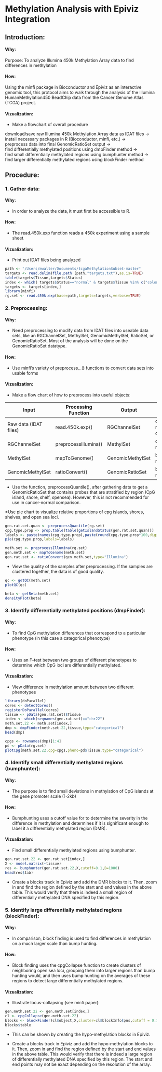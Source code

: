 # Methylation Analysis with Epiviz Integration

## Introduction:

#### Why:
Purpose: To analyze Illumina 450k Methylation Array data to find differences in methylation 

#### How:  
Using the minfi package in Bioconductor and Epiviz as an interactive genomic tool, this protocol aims to walk through the analysis of the Illumina HumanMethylation450 BeadChip data from the Cancer Genome Atlas (TCGA) project.

#### Vizualization:
* Make a flowchart of overall procedure

download/save raw Illumina 450k Methylation Array data as IDAT files ->  
install necessary packages in R (Bioconductor, minfi, etc.) ->    
preprocess data into final GenomicRatioSet output ->   
find differentially methylated positions using dmpFinder method ->   
find small differentially methylated regions using bumphunter method ->  
find larger differentially methylated regions using blockFinder method

## Procedure:

### 1. Gather data:

#### Why: 
* In order to analyze the data, it must first be accessible to R.

#### How:  
* The read.450k.exp function reads a 450k experiment using a sample sheet.

#### Vizualization:
* Print out IDAT files being analyzed

```r
path <- "/Users/mwalter/Documents/tcgaMethylationSubset-master"
targets <- read.delim(file.path (path,"targets.txt"),as.is=TRUE)
table(targets$Tissue,targets$Status)
index <- which( targets$Status=="normal" & targets$Tissue %in% c("colon","lung") )
targets <- targets[index,]
library(minfi)
rg.set <- read.450k.exp(base=path,targets=targets,verbose=TRUE)
```

### 2. Preprocessing:

#### Why:
* Need preprocessing to modify data from IDAT files into useable data sets, like an RGChannelSet, MethylSet, GenomicMethylSet, RatioSet, or GenomicRatioSet. Most of the analysis will be done on the GenomicRatioSet datatype.

#### How:  
* Use minfi's variety of preprocess...() functions to convert data sets into usable forms

#### Vizualization:

* Make a flow chart of how to preprocess into useful objects: 


Input                  | Processing Function    | Output           | Analytic Use
---------------------- | ---------------------- | ---------------- | --------------------------
Raw data (IDAT files)  | read.450k.exp()        | RGChannelSet     | output of reading data   
RGChannelSet           | preprocessIllumina()   | MethylSet        | dmpFinder method
MethylSet              | mapToGenome()          | GenomicMethylSet | blockFinder method
GenomicMethylSet       | ratioConvert()         | GenomicRatioSet  | bumphunter method

* Use the function, preprocessQuantile(), after gathering data to get a GenomicRatioSet that contains probes that are stratified by region (CpG island, shore, shelf, opensea). However, this is not recommended for use in cancer-normal comparison. 

*Use pie chart to visualize relative proportions of cpg islands, shores, shelves, and open sea loci.

```r
gen.rat.set.quan <- preprocessQuantile(rg.set)
cpg.type.prop <- prop.table(table(getIslandStatus(gen.rat.set.quan)))
labels <- paste(names(cpg.type.prop),paste(round(cpg.type.prop*100,digits=1),"%",sep=""),sep=" ")
pie(cpg.type.prop,labels=labels)
```

```r
meth.set <- preprocessIllumina(rg.set)
gen.meth.set <- mapToGenome(meth.set)
gen.rat.set <- ratioConvert(gen.meth.set,type="Illumina")
```

* View the quality of the samples after preprocessing.  If the samples are clustered together, the data is of good quality.

```r
qc <- getQC(meth.set)
plotQC(qc)

beta <- getBeta(meth.set)
densityPlot(beta)
```

### 3. Identify differentially methylated positions (dmpFinder):

#### Why:
* To find CpG methylation differences that correspond to a particular phenotype (in this case a categorical phenotype)

#### How:  
* Uses an F-test between two groups of different phenotypes to determine which CpG loci are differentially methylated.

#### Vizualization:
* View difference in methylation amount between two different phenotypes 

```r
library(doParallel)
cores <- detectCores()
registerDoParallel(cores)
tissue <- pData(gen.rat.set)$Tissue
index <- which(seqnames(gen.rat.set)=="chr22")
meth.set.22 <- meth.set[index,]
dmp <- dmpFinder(meth.set.22,tissue,type="categorical")
head(dmp)

cpgs <- rownames(dmp)[1:4]
pd <- pData(rg.set)
plotCpg(meth.set.22,cpg=cpgs,pheno=pd$Tissue,type="categorical")
```

### 4. Identify small differentially methylated regions (bumphunter):

#### Why: 
* The purpose is to find small deviations in methylation of CpG islands at the gene promoter scale (1-2kb)

#### How:  
* Bumphunting uses a cutoff value for to determine the severity in the difference in methylation and determines if it is significant enough to label it a differentially methylated region (DMR).

#### Vizualization:
* Find small differentially methylated regions using bumphunter.

```r
gen.rat.set.22 <- gen.rat.set[index,]
X <- model.matrix(~tissue)
res <- bumphunter(gen.rat.set.22,X,cutoff=0.1,B=1000)
head(res$tab)
```

* Create a blocks track in Epiviz and add the DMR blocks to it.  Then, zoom in and find the region defined by the start and end values in the above table.  This would verify that there is indeed a small region of differentially methylated DNA specified by this region. 

### 5. Identify large differentially methylated regions (blockFinder):

#### Why:
* In comparison, block finding is used to find differences in methylation on a much larger scale than bump hunting.

#### How:  
* Block finding uses the cpgCollapse function to create clusters of neighboring open sea loci, grouping them into larger regions than bump hunting would, and then uses bump hunting on the averages of these regions to detect large differentially methylated regions.

#### Vizualization:
* Illustrate locus-collapsing (see minfi paper)


```r
gen.meth.set.22 <- gen.meth.set[index,]
cl <- cpgCollapse(gen.meth.set.22)
blocks <- blockFinder(cl$object,X,cluster=cl$blockInfo$pns,cutoff = 0.1)
blocks$table
```

* This can be shown by creating the hypo-methylation blocks in Epiviz.

* Create a blocks track in Epiviz and add the hypo-methylation blocks to it.  Then, zoom in and find the region defined by the start and end values in the above table.  This would verify that there is indeed a large region of differentially methylated DNA specified by this region. The start and end points may not be exact depending on the resolution of the array.

